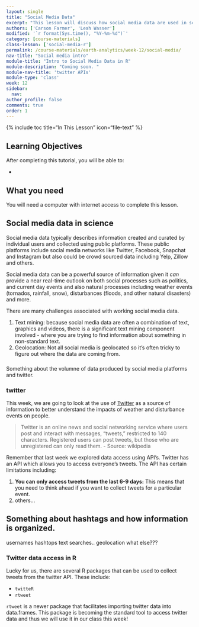 ```yaml
---
layout: single
title: "Social Media Data"
excerpt: "This lesson will discuss how social media data are used in science."
authors: ['Carson Farmer', 'Leah Wasser']
modified: '`r format(Sys.time(), "%Y-%m-%d")`'
category: [course-materials]
class-lesson: ['social-media-r']
permalink: /course-materials/earth-analytics/week-12/social-media/
nav-title: "Social media intro"
module-title: "Intro to Social Media Data in R"
module-description: "Coming soon. "
module-nav-title: 'twitter APIs'
module-type: 'class'
week: 12
sidebar:
  nav:
author_profile: false
comments: true
order: 1
---
```



{% include toc title="In This Lesson" icon="file-text" %}

<div class='notice--success' markdown="1">

## <i class="fa fa-graduation-cap" aria-hidden="true"></i> Learning Objectives

After completing this tutorial, you will be able to:

*

## <i class="fa fa-check-square-o fa-2" aria-hidden="true"></i> What you need

You will need a computer with internet access to complete this lesson.

</div>


## Social media data in science

Social media data typically describes information created and curated by
individual users and collected using public platforms. These public platforms
include social media networks like Twitter, Facebook, Snapchat and Instagram but
also could be crowd sourced data including Yelp, Zillow and others.

Social media data can be a powerful source of information given it *can* provide
a near real-time outlook on both social processes such as politics, and current
day events and also natural processes including weather events (tornados, rainfall,
snow), disturbances (floods, and other natural disasters) and more.

There are many challenges associated with working social media data.

1. Text mining: because social media data are often a combination of text, graphics and videos, there is a significant text mining component involved - where you are trying to find information about something in non-standard text.
2. Geolocation: Not all social media is geolocated so it's often tricky to figure
out where the data are coming from.

###
Something about the volumne of data produced by social media platforms and twitter.


### twitter

This week, we are going to look at the use of <a href="http://twitter.com" target="_blank">Twitter</a> as a source of information
to better understand the impacts of weather and disturbance events on people.

> Twitter is an online news and social networking service where users post and interact with messages, "tweets," restricted to 140 characters. Registered users can post tweets, but those who are unregistered can only read them. - Source: wikipedia


Remember that last week we explored data access using API's. Twitter has an API
which allows you to access everyone's tweets. The API has certain limitations including:

1. **You can only access tweets from the last 6-9 days:** This means that you need
to think ahead if you want to collect tweets for a particular event.
2. others...


## Something about hashtags and how information is organized.

usernames
hashtops
text searches..
geolocation
what else???

### Twitter data access in R

Lucky for us, there are several R packages that can be used to collect tweets
from the twitter API. These include:

* `twitteR`
* `rtweet`

`rtweet` is a newer package that facilitates importing twitter data into data.frames.
This package is becoming the standard tool to access twitter data and thus we will
use it in our class this week!
